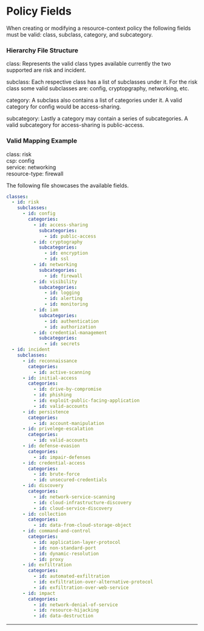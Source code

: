 # Policy Fields

When creating or modifying a resource-context policy the following fields must be valid: class, subclass, category, and subcategory.


### Hierarchy File Structure ###
class: Represents the valid class types available currently the two supported are risk and incident.

subclass: Each respective class has a list of subclasses under it. For the risk class some valid subclasses are: config, cryptopgraphy, networking, etc.

category: A subclass also contains a list of categories under it. A valid category for config would be access-sharing.

subcategory: Lastly a category may contain a series of subcategories. A valid subcategory for access-sharing is public-access.

### Valid Mapping Example ###

class: risk <br/>
csp: config <br/>
service: networking <br/>
resource-type: firewall

The following file showcases the available fields.

```yaml title="content/schemas/policy-classification/policy-classification.yaml"
classes:
  - id: risk
    subclasses:
      - id: config
        categories:
          - id: access-sharing
            subcategories:
              - id: public-access
          - id: cryptography
            subcategories:
              - id: encryption
              - id: ssl
          - id: networking
            subcategories:
              - id: firewall
          - id: visibility
            subcategories:
              - id: logging
              - id: alerting
              - id: monitoring
          - id: iam
            subcategories:
              - id: authentication
              - id: authorization
          - id: credential-management
            subcategories:
              - id: secrets
  - id: incident
    subclasses:
      - id: reconnaissance
        categories:
          - id: active-scanning
      - id: initial-access
        categories:
          - id: drive-by-compromise
          - id: phishing
          - id: exploit-public-facing-application
          - id: valid-accounts
      - id: persistence
        categories:
          - id: account-manipulation
      - id: privelege-escalation
        categories:
          - id: valid-accounts
      - id: defense-evasion
        categories:
          - id: impair-defenses
      - id: credential-access
        categories:
          - id: brute-force
          - id: unsecured-credentials
      - id: discovery
        categories:
          - id: network-service-scanning
          - id: cloud-infrastructure-discovery
          - id: cloud-service-discovery
      - id: collection
        categories:
          - id: data-from-cloud-storage-object
      - id: command-and-control
        categories:
          - id: application-layer-protocol
          - id: non-standard-port
          - id: dynamic-resolution
          - id: proxy
      - id: exfiltration
        categories:
          - id: automated-exfiltration
          - id: exfiltration-over-alternative-protocol
          - id: exfiltration-over-web-service
      - id: impact
        categories:
          - id: network-denial-of-service
          - id: resource-hijacking
          - id: data-destruction
```

---
